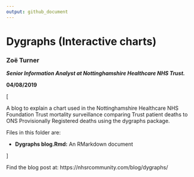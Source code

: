 ```yaml
---
output: github_document
---
```


# Dygraphs (Interactive charts)

### Zoë Turner 
___Senior Information Analyst at Nottinghamshire Healthcare NHS Trust.___

__04/08/2019__



[

A blog to explain a chart used in the Nottinghamshire Healthcare NHS Foundation Trust mortality surveillance comparing Trust patient deaths to ONS Provisionally Registered deaths using the dygraphs package.

Files in this folder are:

- __Dygraphs blog.Rmd:__ An RMarkdown document

]




Find the blog post at:
https://nhsrcommunity.com/blog/dygraphs/ 

